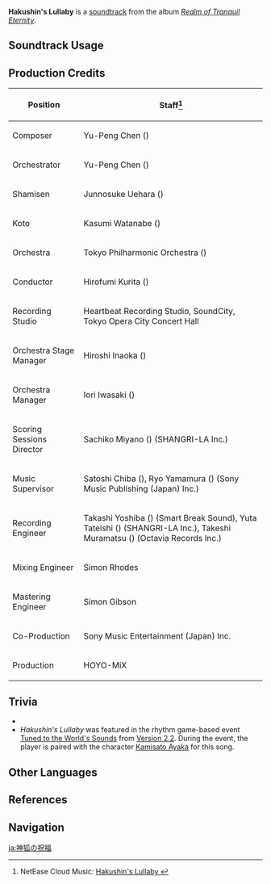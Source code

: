 {{Soundtrack Infobox
|image          = Realm of Tranquil Eternity.png
|album          = Realm of Tranquil Eternity
|disc           = 1
|number         = 29
|featured       =
|featured2      =
|featured3      =
|featured_disc  =
|featured_disc2 =
|featured_disc3 =
|youtube_id     = 7p9Gldh63HU
|spotify_id     = 0FVFRx0dv4xfBHp5VRkt5m
|previous       = A Harmonious Rest
|next           = Where the Heart Settles
}}
'''Hakushin's Lullaby''' is a [[soundtrack]] from the album ''[[Realm of Tranquil Eternity]]''.

==Soundtrack Usage==
{{Soundtrack Usage
|quest    = 
|location = Konda Village//night
|domain   = 
|eventgameplay = Kitsune's Leisurely Stroll Around Hanamizaka
|teapot   = Silken Courtyard//night
}}

==Production Credits==
{| class="wikitable"
! Position
! Staff<ref>NetEase Cloud Music: [https://music.163.com/#/song?id=1879098373 Hakushin's Lullaby {{zh|神狐的祝福}}]</ref>
|-
! Composer
| Yu-Peng Chen ({{zh|陈致逸}})
|-
! Orchestrator
| Yu-Peng Chen ({{zh|陈致逸}})
|-
! Shamisen
| Junnosuke Uehara ({{ja|上原 潤之助}})
|-
! Koto
| Kasumi Watanabe ({{ja|渡邊 香澄}})
|-
! Orchestra
| Tokyo Philharmonic Orchestra ({{ja|東京フィルハーモニー交響楽団}})
|-
! Conductor
| Hirofumi Kurita ({{ja|栗田 博文}})
|-
! Recording Studio
| Heartbeat Recording Studio, SoundCity, Tokyo Opera City Concert Hall
|-
! Orchestra Stage Manager
| Hiroshi Inaoka ({{ja|稲岡 宏司}})
|-
! Orchestra Manager
| Iori Iwasaki ({{ja|岩崎 井織}})
|-
! Scoring Sessions Director
| Sachiko Miyano ({{ja|宮野 幸子}}) (SHANGRI-LA Inc.)
|-
! Music Supervisor
| Satoshi Chiba ({{ja|千葉 智史}}), Ryo Yamamura ({{ja|山村 涼}}) (Sony Music Publishing (Japan) Inc.)
|-
! Recording Engineer
| Takashi Yoshiba ({{ja|吉羽 貴史}}) (Smart Break Sound), Yuta Tateishi ({{ja|立石 佑太}}) (SHANGRI-LA Inc.), Takeshi Muramatsu ({{ja|村松 健}}) (Octavia Records Inc.)
|-
! Mixing Engineer
| Simon Rhodes
|-
! Mastering Engineer
| Simon Gibson
|-
! Co-Production
| Sony Music Entertainment (Japan) Inc.
|-
! Production
| HOYO-MiX
|}

==Trivia==
* {{Transclude|A Harmonious Rest|KondaVillageTheme|section=1}}
* ''Hakushin's Lullaby'' was featured in the rhythm game-based event [[Tuned to the World's Sounds]] from [[Version 2.2]]. During the event, the player is paired with the character [[Kamisato Ayaka]] for this song.

==Other Languages==
{{Other Languages
|en      = Hakushin's Lullaby
|zhs     = 神狐的祝福
|zhs_rm  = Shénhú de Zhùfú
|zht     = 神狐的祝福
|zht_rm  = Shénhú de Zhùfú
|zh_tl   = 
|ja      = 神狐の祝福
|ja_rm   = Shinko no Shukufuku{{Assumed}}
|ja_tl   = Divine Fox's Blessing
}}

==References==
{{Reflist}}

==Navigation==
{{Soundtrack Navbox|Realm of Tranquil Eternity}}

[[ja:神狐の祝福]]